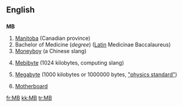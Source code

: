 ==English==

==={{initialism}}===
'''MB'''

# [[Manitoba]] (Canadian province)
# Bachelor of Medicine (''degree'') ([[Latin]] Medicinae Baccalaureus)
# [[Moneyboy]] (a Chinese slang)
# {{computing}} [[Mebibyte]] (1024 kilobytes, computing slang)
# {{context|SI}} [[Megabyte]] (1000 kilobytes or 1000000 bytes, [http://physics.nist.gov/cuu/Units/binary.html "physics standard"])
# {{computing}} [[motherboard|Motherboard]]

[[fr:MB]]
[[kk:MB]]
[[tr:MB]]
